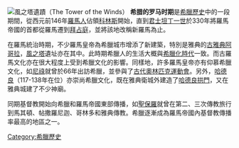 {{希臘歷史}}
{{没有来源|time=2013-10-19}}
[[File:Torre_dels_Vents_d'Atenes.JPG|風之塔遺蹟（The Tower of the Winds）]]
'''希腊的罗马时期'''是[[希臘歷史|希臘歷史]]中的一段期間，從西元前146年[[羅馬人|羅馬人]]佔領[[科林斯|科林斯]]開始，直到[[君士坦丁一世_(罗马帝国)|君士坦丁一世]]於330年將羅馬帝國的首都從羅馬遷到[[拜占庭|拜占庭]]，並將該地改稱新羅馬為止。

在羅馬統治時期，不少羅馬皇帝為希臘城市增添了新建築，特別是雅典的[[古雅典阿哥拉|古雅典阿哥拉]]，[[風之塔|風之塔]]遺址亦在其中。此時期希臘人的生活大概與[[希臘化時代|希臘化時代]]一致。而古羅馬文化亦在很大程度上受到希臘文化的影響。同樣地，許多羅馬皇帝亦有仰慕希臘文化，如[[尼祿|尼祿]]就曾於66年出訪希臘，並參與了[[古代奧林匹克運動會|古代奧林匹克運動會]]。另外，[[哈德良|哈德良]]（117-138年在位）亦崇尚希臘文化，既在雅典衛城外建造了[[哈德良拱門|哈德良拱門]]，又在雅典城建了不少神廟。

同期基督教開始向希臘和羅馬帝國東部傳播，如[[聖保羅|聖保羅]]就曾在第二、三次傳教旅行到馬其頓、帖撒羅尼迦、哥林多和雅典傳教。希臘逐漸成為羅馬帝國內基督教傳播率最高的地區之一。

{{地区罗马史}}

[[Category:希臘歷史|Category:希臘歷史]]